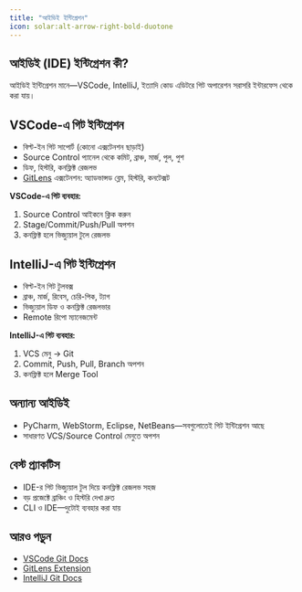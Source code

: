 ```yaml
---
title: "আইডিই ইন্টিগ্রেশন"
icon: solar:alt-arrow-right-bold-duotone
---
```


## আইডিই (IDE) ইন্টিগ্রেশন কী?

আইডিই ইন্টিগ্রেশন মানে—VSCode, IntelliJ, ইত্যাদি কোড এডিটরে গিট অপারেশন সরাসরি ইন্টারফেস থেকে করা যায়।

## VSCode-এ গিট ইন্টিগ্রেশন
- বিল্ট-ইন গিট সাপোর্ট (কোনো এক্সটেনশন ছাড়াই)
- Source Control প্যানেল থেকে কমিট, ব্রাঞ্চ, মার্জ, পুল, পুশ
- ডিফ, হিস্টরি, কনফ্লিক্ট রেজলভ
- [GitLens](https://marketplace.visualstudio.com/items?itemName=eamodio.gitlens) এক্সটেনশন: অ্যাডভান্সড ব্লেম, হিস্টরি, কনটেক্সট

**VSCode-এ গিট ব্যবহার:**
1. Source Control আইকনে ক্লিক করুন
2. Stage/Commit/Push/Pull অপশন
3. কনফ্লিক্ট হলে ভিজ্যুয়াল টুলে রেজলভ

## IntelliJ-এ গিট ইন্টিগ্রেশন
- বিল্ট-ইন গিট টুলবক্স
- ব্রাঞ্চ, মার্জ, রিবেস, চেরি-পিক, ট্যাগ
- ভিজ্যুয়াল ডিফ ও কনফ্লিক্ট রেজলভার
- Remote রিপো ম্যানেজমেন্ট

**IntelliJ-এ গিট ব্যবহার:**
1. VCS মেনু → Git
2. Commit, Push, Pull, Branch অপশন
3. কনফ্লিক্ট হলে Merge Tool

## অন্যান্য আইডিই
- PyCharm, WebStorm, Eclipse, NetBeans—সবগুলোতেই গিট ইন্টিগ্রেশন আছে
- সাধারণত VCS/Source Control মেনুতে অপশন

## বেস্ট প্র্যাকটিস
- IDE-র গিট ভিজ্যুয়াল টুল দিয়ে কনফ্লিক্ট রেজলভ সহজ
- বড় প্রজেক্টে ব্রাঞ্চিং ও হিস্টরি দেখা দ্রুত
- CLI ও IDE—দুটোই ব্যবহার করা যায়

## আরও পড়ুন
- [VSCode Git Docs](https://code.visualstudio.com/docs/sourcecontrol/overview)
- [GitLens Extension](https://gitlens.amod.io/)
- [IntelliJ Git Docs](https://www.jetbrains.com/help/idea/version-control-integration.html)
